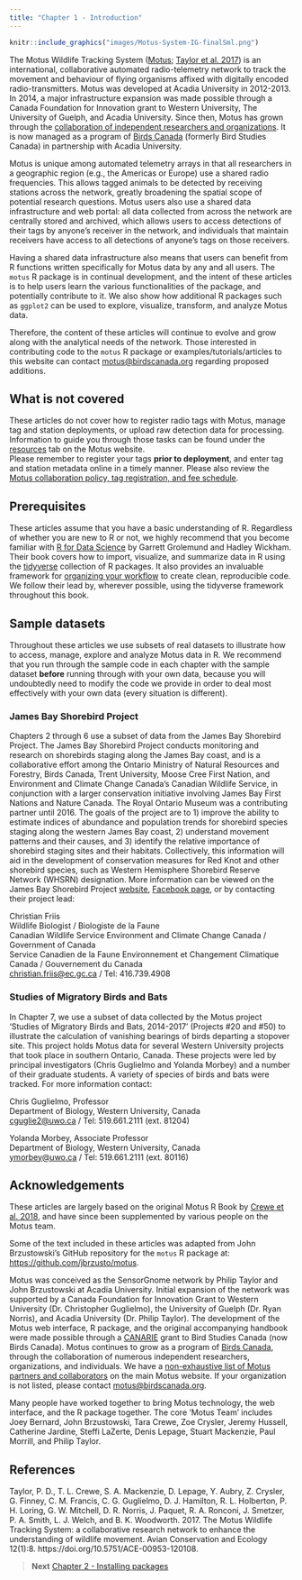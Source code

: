 ```yaml
---
title: "Chapter 1 - Introduction"
---
```


```r
knitr::include_graphics("images/Motus-System-IG-finalSml.png")
```


The Motus Wildlife Tracking System ([Motus](https://www.motus.org); [Taylor et al. 2017](#references)) is an international, collaborative automated radio-telemetry network to track the movement and behaviour of flying organisms affixed with digitally encoded radio-transmitters. 
Motus was developed at Acadia University in 2012-2013. 
In 2014, a major infrastructure expansion was made possible through a Canada Foundation for Innovation grant to Western University, The University of Guelph, and Acadia University. 
Since then, Motus has grown through the [collaboration of independent researchers and organizations](https://motus.org/about/). 
It is now managed as a program of [Birds Canada](https://www.birdscanada.org) (formerly Bird Studies Canada) in partnership with Acadia University. 

Motus is unique among automated telemetry arrays in that all researchers in a geographic region (e.g., the Americas or Europe) use a shared radio frequencies. 
This allows tagged animals to be detected by receiving stations across the network, greatly broadening the spatial scope of potential research questions. 
Motus users also use a shared data infrastructure and web portal: all data collected from across the network are centrally stored and archived, which allows users to access detections of their tags by anyone's receiver in the network, and individuals that maintain receivers have access to all detections of anyone's tags on those receivers.

Having a shared data infrastructure also means that users can benefit from R functions written specifically for Motus data by any and all users. 
The `motus` R package is in continual development, and the intent of these articles is to help users learn the various functionalities of the package, and potentially contribute to it. 
We also show how additional R packages such as `ggplot2` can be used to explore, visualize, transform, and analyze Motus data. 

Therefore, the content of these articles will continue to evolve and grow along with the analytical needs of the network. 
Those interested in contributing code to the `motus` R package or examples/tutorials/articles to this website can contact <motus@birdscanada.org> regarding proposed additions.  

## What is not covered

These articles do not cover how to register radio tags with Motus, manage tag and station deployments, or upload raw detection data for processing.
Information to guide you through those tasks can be found under the [resources](https://motus.org/resources/) tab on the Motus website.  
Please remember to register your tags **prior to deployment**, and enter tag and station metadata online in a timely manner. 
Please also review the [Motus collaboration policy, tag registration, and fee schedule](https://motus.org/policy/).

## Prerequisites

These articles assume that you have a basic understanding of R. 
Regardless of whether you are new to R or not, we highly recommend that you become familiar with [R for Data Science](http://r4ds.had.co.nz/) by Garrett Grolemund and Hadley Wickham. 
Their book covers how to import, visualize, and summarize data in R using the [tidyverse](https://www.tidyverse.org/) collection of R packages. 
It also provides an invaluable framework for [organizing your workflow](http://r4ds.had.co.nz/workflow-projects.html) to create clean, reproducible code. 
We follow their lead by, wherever possible, using the tidyverse framework throughout this book.

## Sample datasets

Throughout these articles we use subsets of real datasets to illustrate how to access, manage, explore and analyze Motus data in R. 
We recommend that you run through the sample code in each chapter with the sample dataset **before** running through with your own data, because you will undoubtedly need to modify the code we provide in order to deal most effectively with your own data (every situation is different).

### James Bay Shorebird Project
Chapters 2 through 6 use a subset of data from the James Bay Shorebird Project. 
The James Bay Shorebird Project conducts monitoring and research on shorebirds staging along the James Bay coast, and is a collaborative effort among the Ontario Ministry of Natural Resources and Forestry, Birds Canada, Trent University, Moose Cree First Nation, and Environment and Climate Change Canada's Canadian Wildlife Service, in conjunction with a larger conservation initiative involving James Bay First Nations and Nature Canada. 
The Royal Ontario Museum was a contributing partner until 2016. 
The goals of the project are to 
1) improve the ability to estimate indices of abundance and population trends for shorebird species staging along the western James Bay coast, 
2) understand movement patterns and their causes, and 
3) identify the relative importance of shorebird staging sites and their habitats. Collectively, this information will aid in the development of conservation measures for Red Knot and other shorebird species, such as Western Hemisphere Shorebird Reserve Network (WHSRN) designation. 
More information can be viewed on the 
James Bay Shorebird Project [website](https://www.jamesbayshorebirdproject.com/), 
[Facebook page](https://www.facebook.com/jamesbayshorebirdproject/), 
or by contacting their project lead:

Christian Friis  
Wildlife Biologist / Biologiste de la Faune   
Canadian Wildlife Service Environment and Climate Change Canada / Government of Canada   
Service Canadien de la Faune Environnement et Changement Climatique Canada / Gouvernement du Canada  
<christian.friis@ec.gc.ca> / Tel: 416.739.4908

### Studies of Migratory Birds and Bats
In Chapter 7, we use a subset of data collected by the Motus project 'Studies of Migratory Birds and Bats, 2014-2017' (Projects #20 and #50) to illustrate the calculation of vanishing bearings of birds departing a stopover site. 
This project holds Motus data for several Western University projects that took place in southern Ontario, Canada. 
These projects were led by principal investigators (Chris Guglielmo and Yolanda Morbey) and a number of their graduate students. 
A variety of species of birds and bats were tracked. 
For more information contact:

Chris Guglielmo, Professor    
Department of Biology, Western University, Canada   
<cguglie2@uwo.ca> / Tel: 519.661.2111 (ext. 81204)

Yolanda Morbey, Associate Professor  
Department of Biology, Western University, Canada  
<ymorbey@uwo.ca> / Tel: 519.661.2111 (ext. 80116)

## Acknowledgements

These articles are largely based on the original Motus R Book by [Crewe et al. 2018](https://motus.org/motusRBook/archives/MotusRBook2018-01.pdf), and have since been supplemented by various people on the Motus team.

Some of the text included in these articles was adapted from John Brzustowski's GitHub repository for the `motus` R package at: <https://github.com/jbrzusto/motus>.

Motus was conceived as the SensorGnome network by Philip Taylor and John Brzustowski at Acadia University. 
Initial expansion of the network was supported by a Canada Foundation for Innovation Grant to Western University (Dr. Christopher Guglielmo), the University of Guelph (Dr. Ryan Norris), and Acadia University (Dr. Philip Taylor). 
The development of the Motus web interface, R package, and the original accompanying handbook were made possible through a [CANARIE](https://www.canarie.ca/) grant to Bird Studies Canada (now Birds Canada).
Motus continues to grow as a program of [Birds Canada](https://www.birdscanada.org/), through the collaboration of numerous independent researchers, organizations, and individuals. 
We have a [non-exhaustive list of Motus partners and collaborators](https://motus.org/data/partners.jsp) on the main Motus website. 
If your organization is not listed, please contact <motus@birdscanada.org>.

Many people have worked together to bring Motus technology, the web interface, and the R package together.
The core 'Motus Team' includes Joey Bernard, John Brzustowski, Tara Crewe, Zoe Crysler, Jeremy Hussell, Catherine Jardine, Steffi LaZerte, Denis Lepage, Stuart Mackenzie, Paul Morrill, and Philip Taylor.

## References

Taylor, P. D., T. L. Crewe, S. A. Mackenzie, D. Lepage, Y. Aubry, Z. Crysler, G. Finney, C. M. Francis, C. G. Guglielmo, D. J. Hamilton, R. L. Holberton, P. H. Loring, G. W. Mitchell, D. R. Norris, J. Paquet, R. A. Ronconi, J. Smetzer, P. A. Smith, L. J. Welch, and B. K. Woodworth. 2017. The Motus Wildlife Tracking System: a collaborative research network to enhance the understanding of wildlife movement. Avian Conservation and Ecology 12(1):8. https://doi.org/10.5751/ACE-00953-120108.

> **Next** [Chapter 2 - Installing packages](02-installing-packages.html)